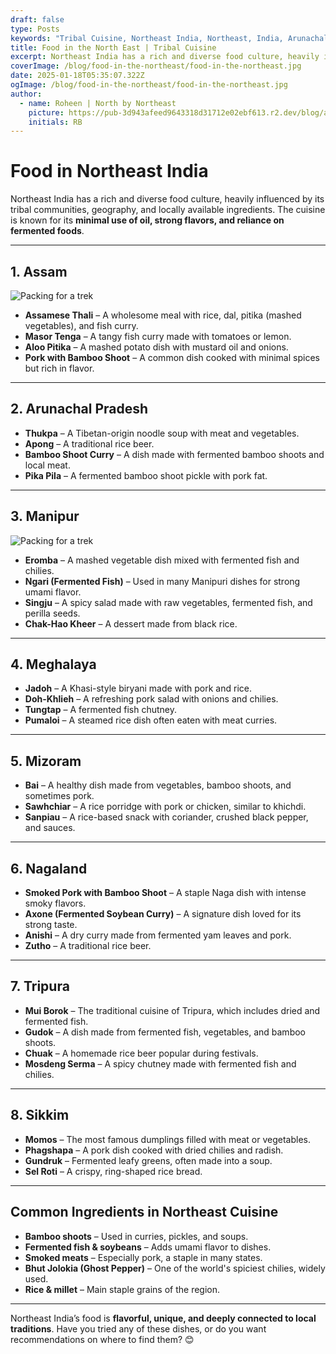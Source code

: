 ---
draft: false
type: Posts
keywords: "Tribal Cuisine, Northeast India, Northeast, India, Arunachal Pradesh, Assam, Arunachal"
title: Food in the North East | Tribal Cuisine
excerpt: Northeast India has a rich and diverse food culture, heavily influenced by its tribal communities, geography, and locally available ingredients. The cuisine is known for its minimal use of oil, strong flavors, and reliance on fermented foods.
coverImage: /blog/food-in-the-northeast/food-in-the-northeast.jpg
date: 2025-01-18T05:35:07.322Z
ogImage: /blog/food-in-the-northeast/food-in-the-northeast.jpg
author:
  - name: Roheen | North by Northeast
    picture: https://pub-3d943afeed9643318d31712e02ebf613.r2.dev/blog/authors/roheen-nne-journeys.jpeg
    initials: RB
---

# Food in Northeast India  

Northeast India has a rich and diverse food culture, heavily influenced by its tribal communities, geography, and locally available ingredients. The cuisine is known for its **minimal use of oil, strong flavors, and reliance on fermented foods**.  

---

## 1. Assam  
![Packing for a trek](https://pub-3d943afeed9643318d31712e02ebf613.r2.dev/blog/food-in-the-northeast/assam-thali.jpg)  
- **Assamese Thali** – A wholesome meal with rice, dal, pitika (mashed vegetables), and fish curry.  
- **Masor Tenga** – A tangy fish curry made with tomatoes or lemon.  
- **Aloo Pitika** – A mashed potato dish with mustard oil and onions.  
- **Pork with Bamboo Shoot** – A common dish cooked with minimal spices but rich in flavor.  

---

## 2. Arunachal Pradesh  
- **Thukpa** – A Tibetan-origin noodle soup with meat and vegetables.  
- **Apong** – A traditional rice beer.  
- **Bamboo Shoot Curry** – A dish made with fermented bamboo shoots and local meat.  
- **Pika Pila** – A fermented bamboo shoot pickle with pork fat.  

---

## 3. Manipur  
![Packing for a trek](https://pub-3d943afeed9643318d31712e02ebf613.r2.dev/blog/food-in-the-northeast/singju.jpg)  
- **Eromba** – A mashed vegetable dish mixed with fermented fish and chilies.  
- **Ngari (Fermented Fish)** – Used in many Manipuri dishes for strong umami flavor.  
- **Singju** – A spicy salad made with raw vegetables, fermented fish, and perilla seeds.  
- **Chak-Hao Kheer** – A dessert made from black rice.  

---

## 4. Meghalaya  
- **Jadoh** – A Khasi-style biryani made with pork and rice.  
- **Doh-Khlieh** – A refreshing pork salad with onions and chilies.  
- **Tungtap** – A fermented fish chutney.  
- **Pumaloi** – A steamed rice dish often eaten with meat curries.  

---

## 5. Mizoram  
- **Bai** – A healthy dish made from vegetables, bamboo shoots, and sometimes pork.  
- **Sawhchiar** – A rice porridge with pork or chicken, similar to khichdi.  
- **Sanpiau** – A rice-based snack with coriander, crushed black pepper, and sauces.  

---

## 6. Nagaland  
- **Smoked Pork with Bamboo Shoot** – A staple Naga dish with intense smoky flavors.  
- **Axone (Fermented Soybean Curry)** – A signature dish loved for its strong taste.  
- **Anishi** – A dry curry made from fermented yam leaves and pork.  
- **Zutho** – A traditional rice beer.  

---

## 7. Tripura  
- **Mui Borok** – The traditional cuisine of Tripura, which includes dried and fermented fish.  
- **Gudok** – A dish made from fermented fish, vegetables, and bamboo shoots.  
- **Chuak** – A homemade rice beer popular during festivals.  
- **Mosdeng Serma** – A spicy chutney made with fermented fish and chilies.  

---

## 8. Sikkim  
- **Momos** – The most famous dumplings filled with meat or vegetables.  
- **Phagshapa** – A pork dish cooked with dried chilies and radish.  
- **Gundruk** – Fermented leafy greens, often made into a soup.  
- **Sel Roti** – A crispy, ring-shaped rice bread.  

---

## Common Ingredients in Northeast Cuisine  
- **Bamboo shoots** – Used in curries, pickles, and soups.  
- **Fermented fish & soybeans** – Adds umami flavor to dishes.  
- **Smoked meats** – Especially pork, a staple in many states.  
- **Bhut Jolokia (Ghost Pepper)** – One of the world's spiciest chilies, widely used.  
- **Rice & millet** – Main staple grains of the region.  

---

Northeast India’s food is **flavorful, unique, and deeply connected to local traditions**. Have you tried any of these dishes, or do you want recommendations on where to find them? 😊  
